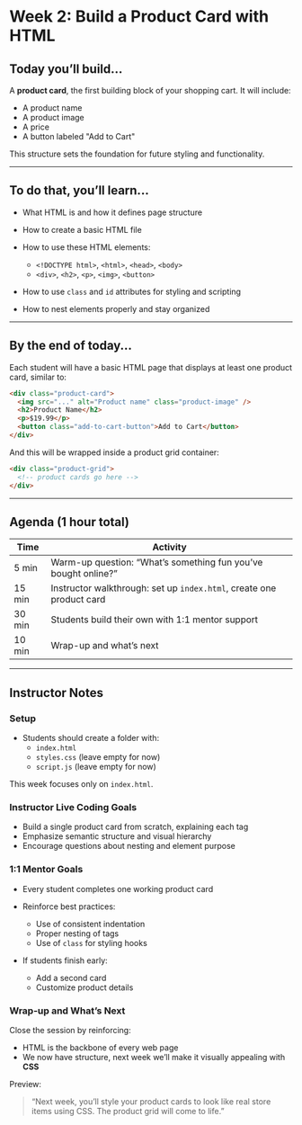 # Week 2: Build a Product Card with HTML

## Today you’ll build...

A **product card**, the first building block of your shopping cart. It will include:

- A product name
- A product image
- A price
- A button labeled "Add to Cart"

This structure sets the foundation for future styling and functionality.

---

## To do that, you’ll learn...

- What HTML is and how it defines page structure
- How to create a basic HTML file
- How to use these HTML elements:
  - `<!DOCTYPE html>`, `<html>`, `<head>`, `<body>`
  - `<div>`, `<h2>`, `<p>`, `<img>`, `<button>`

- How to use `class` and `id` attributes for styling and scripting
- How to nest elements properly and stay organized

---

## By the end of today...

Each student will have a basic HTML page that displays at least one product card, similar to:

```html
<div class="product-card">
  <img src="..." alt="Product name" class="product-image" />
  <h2>Product Name</h2>
  <p>$19.99</p>
  <button class="add-to-cart-button">Add to Cart</button>
</div>
```

And this will be wrapped inside a product grid container:

```html
<div class="product-grid">
  <!-- product cards go here -->
</div>
```

---

## Agenda (1 hour total)

| Time   | Activity                                                             |
| ------ | -------------------------------------------------------------------- |
| 5 min  | Warm-up question: “What’s something fun you’ve bought online?”       |
| 15 min | Instructor walkthrough: set up `index.html`, create one product card |
| 30 min | Students build their own with 1:1 mentor support                     |
| 10 min | Wrap-up and what’s next                                              |

---

## Instructor Notes

### Setup

- Students should create a folder with:
  - `index.html`
  - `styles.css` (leave empty for now)
  - `script.js` (leave empty for now)

This week focuses only on `index.html`.

### Instructor Live Coding Goals

- Build a single product card from scratch, explaining each tag
- Emphasize semantic structure and visual hierarchy
- Encourage questions about nesting and element purpose

### 1:1 Mentor Goals

- Every student completes one working product card
- Reinforce best practices:
  - Use of consistent indentation
  - Proper nesting of tags
  - Use of `class` for styling hooks

- If students finish early:
  - Add a second card
  - Customize product details

### Wrap-up and What’s Next

Close the session by reinforcing:

- HTML is the backbone of every web page
- We now have structure, next week we’ll make it visually appealing with **CSS**

Preview:

> “Next week, you’ll style your product cards to look like real store items using CSS. The product grid will come to life.”
